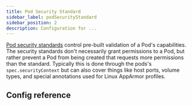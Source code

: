 ```yaml
---
title: Pod Security Standard
sidebar_label: podSecurityStandard
sidebar_position: 2
description: Configuration for ...
---
```



[Pod security standards](https://kubernetes.io/docs/concepts/security/pod-security-standards/) control pre-built validation of a Pod's capabilities. The security standards don't necessarily grant permissions to a Pod, but rather prevent a Pod from being created that requests more permissions than the standard. Typically this is done through the pods's `spec.securityContext` but can also cover things like host ports, volume types, and special annotations used for Linux AppArmor profiles.

## Config reference

<PodSecurityStandard/>